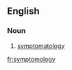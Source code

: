 ==English==
{{rfe}}
===Noun===
{{en-noun|symptomologies|-}}

#{{informal}} [[symptomatology]]

[[fr:symptomology]]